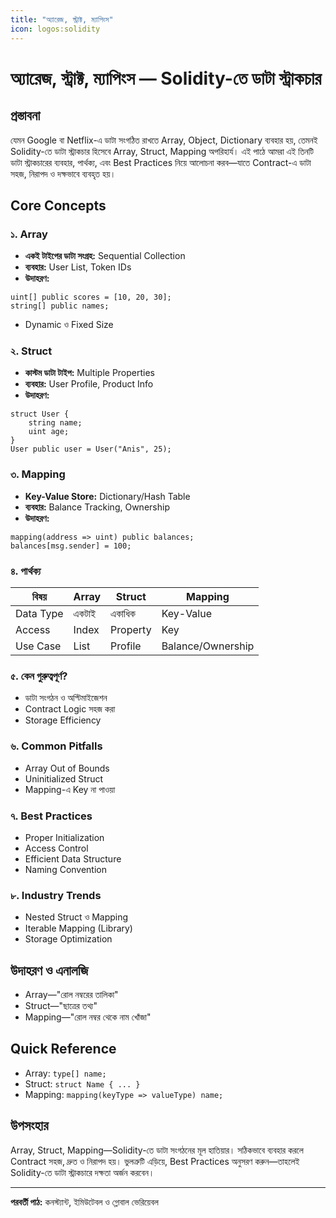 ```yaml
---
title: "অ্যারেজ, স্ট্রাক্ট, ম্যাপিংস"
icon: logos:solidity
---
```


# অ্যারেজ, স্ট্রাক্ট, ম্যাপিংস — Solidity-তে ডাটা স্ট্রাকচার

## প্রস্তাবনা

যেমন Google বা Netflix-এ ডাটা সংগঠিত রাখতে Array, Object, Dictionary ব্যবহার হয়, তেমনই Solidity-তে ডাটা স্ট্রাকচার হিসেবে Array, Struct, Mapping অপরিহার্য। এই পাঠে আমরা এই তিনটি ডাটা স্ট্রাকচারের ব্যবহার, পার্থক্য, এবং Best Practices নিয়ে আলোচনা করব—যাতে Contract-এ ডাটা সহজ, নিরাপদ ও দক্ষভাবে ব্যবহৃত হয়।

## Core Concepts

### ১. Array
- **একই টাইপের ডাটা সংগ্রহ:** Sequential Collection
- **ব্যবহার:** User List, Token IDs
- **উদাহরণ:**
```solidity
uint[] public scores = [10, 20, 30];
string[] public names;
```
- Dynamic ও Fixed Size

### ২. Struct
- **কাস্টম ডাটা টাইপ:** Multiple Properties
- **ব্যবহার:** User Profile, Product Info
- **উদাহরণ:**
```solidity
struct User {
    string name;
    uint age;
}
User public user = User("Anis", 25);
```

### ৩. Mapping
- **Key-Value Store:** Dictionary/Hash Table
- **ব্যবহার:** Balance Tracking, Ownership
- **উদাহরণ:**
```solidity
mapping(address => uint) public balances;
balances[msg.sender] = 100;
```

### ৪. পার্থক্য
| বিষয়         | Array             | Struct            | Mapping           |
|--------------|-------------------|-------------------|-------------------|
| Data Type    | একটাই             | একাধিক            | Key-Value         |
| Access       | Index             | Property          | Key               |
| Use Case     | List              | Profile           | Balance/Ownership |

### ৫. কেন গুরুত্বপূর্ণ?
- ডাটা সংগঠন ও অপ্টিমাইজেশন
- Contract Logic সহজ করা
- Storage Efficiency

### ৬. Common Pitfalls
- Array Out of Bounds
- Uninitialized Struct
- Mapping-এ Key না পাওয়া

### ৭. Best Practices
- Proper Initialization
- Access Control
- Efficient Data Structure
- Naming Convention

### ৮. Industry Trends
- Nested Struct ও Mapping
- Iterable Mapping (Library)
- Storage Optimization

## উদাহরণ ও এনালজি
- Array—"রোল নম্বরের তালিকা"
- Struct—"ছাত্রের তথ্য"
- Mapping—"রোল নম্বর থেকে নাম খোঁজা"

## Quick Reference

- Array: `type[] name;`
- Struct: `struct Name { ... }`
- Mapping: `mapping(keyType => valueType) name;`

## উপসংহার

Array, Struct, Mapping—Solidity-তে ডাটা সংগঠনের মূল হাতিয়ার। সঠিকভাবে ব্যবহার করলে Contract সহজ, দ্রুত ও নিরাপদ হয়। ভুলত্রুটি এড়িয়ে, Best Practices অনুসরণ করুন—তাহলেই Solidity-তে ডাটা স্ট্রাকচারে দক্ষতা অর্জন করবেন।

---

**পরবর্তী পাঠ:** কনস্ট্যান্ট, ইমিউটেবল ও গ্লোবাল ভেরিয়েবল
